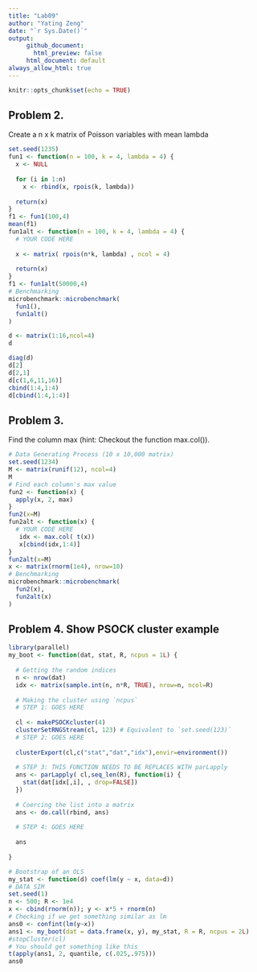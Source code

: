 ```yaml
---
title: "Lab09"
author: "Yating Zeng"
date: "`r Sys.Date()`"
output: 
     github_document:
       html_preview: false
     html_document: default
always_allow_html: true
---
```


```r
knitr::opts_chunk$set(echo = TRUE)
```


## Problem 2.

Create a n x k matrix of Poisson variables with mean lambda
```r
set.seed(1235)
fun1 <- function(n = 100, k = 4, lambda = 4) {
  x <- NULL
  
  for (i in 1:n)
    x <- rbind(x, rpois(k, lambda))
  
  return(x)
}
f1 <- fun1(100,4)
mean(f1)
fun1alt <- function(n = 100, k = 4, lambda = 4) {
  # YOUR CODE HERE
  
  x <- matrix( rpois(n*k, lambda) , ncol = 4)
  
  return(x)
}
f1 <- fun1alt(50000,4)
# Benchmarking
microbenchmark::microbenchmark(
  fun1(),
  fun1alt()
)
```


```r
d <- matrix(1:16,ncol=4)
d
```

```r
diag(d)
d[2]
d[2,1]
d[c(1,6,11,16)]
cbind(1:4,1:4)
d[cbind(1:4,1:4)]
```


## Problem 3.

Find the column max (hint: Checkout the function max.col()).

```r
# Data Generating Process (10 x 10,000 matrix)
set.seed(1234)
M <- matrix(runif(12), ncol=4)
M
# Find each column's max value
fun2 <- function(x) {
  apply(x, 2, max)
}
fun2(x=M)
fun2alt <- function(x) {
  # YOUR CODE HERE
   idx <- max.col( t(x))
   x[cbind(idx,1:4)]
}
fun2alt(x=M)
x <- matrix(rnorm(1e4), nrow=10)
# Benchmarking
microbenchmark::microbenchmark(
  fun2(x),
  fun2alt(x)
)
```

## Problem 4. Show PSOCK cluster example  

```r
library(parallel)
my_boot <- function(dat, stat, R, ncpus = 1L) {
  
  # Getting the random indices
  n <- nrow(dat)
  idx <- matrix(sample.int(n, n*R, TRUE), nrow=n, ncol=R)
 
  # Making the cluster using `ncpus`
  # STEP 1: GOES HERE
  
  cl <- makePSOCKcluster(4)  
  clusterSetRNGStream(cl, 123) # Equivalent to `set.seed(123)`
  # STEP 2: GOES HERE
  
  clusterExport(cl,c("stat","dat","idx"),envir=environment())
  
  # STEP 3: THIS FUNCTION NEEDS TO BE REPLACES WITH parLapply
  ans <- parLapply( cl,seq_len(R), function(i) {
    stat(dat[idx[,i], , drop=FALSE])
  })
  
  # Coercing the list into a matrix
  ans <- do.call(rbind, ans)
  
  # STEP 4: GOES HERE
  
  ans
  
}
```


```r
# Bootstrap of an OLS
my_stat <- function(d) coef(lm(y ~ x, data=d))
# DATA SIM
set.seed(1)
n <- 500; R <- 1e4
x <- cbind(rnorm(n)); y <- x*5 + rnorm(n)
# Checking if we get something similar as lm
ans0 <- confint(lm(y~x))
ans1 <- my_boot(dat = data.frame(x, y), my_stat, R = R, ncpus = 2L)
#stopCluster(cl)
# You should get something like this
t(apply(ans1, 2, quantile, c(.025,.975)))
ans0
```